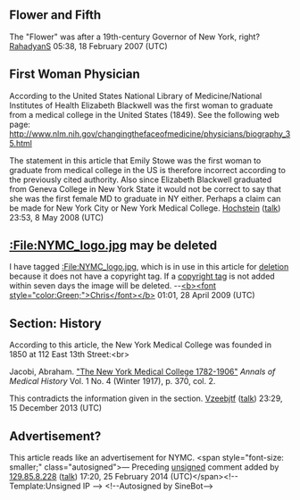 <article id="9570310" title=Talk:New York Medical College>
	<talkpage id="9570310" title="Talk:New York Medical College">
{{WikiProject New York|class=Stub|importance=Low}}
{{WikiProject Universities|class=Stub}}

==Flower and Fifth==
The &quot;Flower&quot; was after a 19th-century Governor of New York, right? [[User:RahadyanS|RahadyanS]] 05:38, 18 February 2007 (UTC)

==First Woman Physician==
According to the United States National Library of Medicine/National Institutes of Health Elizabeth Blackwell was the first woman to graduate from a medical college in the United States (1849). See the following web page: http://www.nlm.nih.gov/changingthefaceofmedicine/physicians/biography_35.html

The statement in this article that Emily Stowe was the first woman to graduate from medical college in the US is therefore incorrect according to the previously cited authority. Also since Elizabeth Blackwell graduated from Geneva College in New York State it would not be correct to say that she was the first female MD to graduate in NY either. Perhaps a claim can be made for New York City or New York Medical College.
[[User:Hochstein|Hochstein]] ([[User talk:Hochstein|talk]]) 23:53, 8 May 2008 (UTC)

== [[:File:NYMC_logo.jpg]] may be deleted ==

I have tagged [[:File:NYMC_logo.jpg]], which is in use in this article for [[Wikipedia:CSD#F4|deletion]] because it does not have a copyright tag. If a [[Wikipedia:Image copyright tags|copyright tag]] is not added within seven days the image will be deleted. --[[User_talk:Chris G|&lt;b&gt;&lt;font style=&quot;color:Green;&quot;&gt;Chris&lt;/font&gt;&lt;/b&gt;]] 01:01, 28 April 2009 (UTC)

== Section: History ==

According to this article, the New York Medical College was founded in 1850 at 112 East 13th Street:&lt;br&gt;

Jacobi, Abraham. [https://play.google.com/books/reader?id=2d_nAAAAMAAJ&amp;printsec=frontcover&amp;output=reader&amp;authuser=0&amp;hl=en&amp;pg=GBS.PA370 &quot;The New York Medical College 1782-1906&quot;] ''Annals of Medical History'' Vol. 1 No. 4 (Winter 1917), p. 370, col. 2.

This contradicts the information given in the section. [[User:Vzeebjtf|Vzeebjtf]] ([[User talk:Vzeebjtf|talk]]) 23:29, 15 December 2013 (UTC)

== Advertisement? ==

This article reads like an advertisement for NYMC.  &lt;span style=&quot;font-size: smaller;&quot; class=&quot;autosigned&quot;&gt;— Preceding [[Wikipedia:Signatures|unsigned]] comment added by [[Special:Contributions/129.85.8.228|129.85.8.228]] ([[User talk:129.85.8.228|talk]]) 17:20, 25 February 2014 (UTC)&lt;/span&gt;&lt;!-- Template:Unsigned IP --&gt; &lt;!--Autosigned by SineBot--&gt;
	</talkpage>
</article>